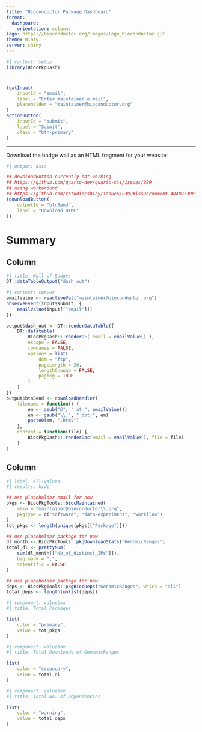 ```yaml
---
title: "Bioconductor Package Dashboard"
format:
  dashboard:
    orientation: columns
logo: https://bioconductor.org/images/logo_bioconductor.gif
theme: minty
server: shiny
---
```


```r
#| context: setup
library(BiocPkgDash)
```

# {.sidebar}

```r
textInput(
    inputId = "email",
    label = "Enter maintainer e-mail",
    placeholder = "maintainer@bioconductor.org"
)
actionButton(
    inputId = "submit",
    label = "Submit",
    class = "btn-primary"
)
```

-------------------------------------------------------------------------------

Download the badge wall as an HTML fragment for your website:

```r
#| output: asis

## downloadButton currently not working
## https://github.com/quarto-dev/quarto-cli/issues/999
## using workaround
## https://github.com/rstudio/shiny/issues/2392#issuecomment-484097398
(downloadButton(
    outputId = "btnSend",
    label = "Download HTML"
))
```

# Summary

## Column {width="80%"}

```r
#| title: Wall of Badges
DT::dataTableOutput("dash_out")
```

```r
#| context: server
emailValue <- reactiveVal("maintainer@bioconductor.org")
observeEvent(input$submit, {
    emailValue(input[["email"]])
})

output$dash_out <- DT::renderDataTable({
    DT::datatable(
        BiocPkgDash:::renderDF( email = emailValue() ),
        escape = FALSE,
        rownames = FALSE,
        options = list(
            dom = "ftp",
            pageLength = 20,
            lengthChange = FALSE,
            paging = TRUE
        )
    )
})
output$btnSend <- downloadHandler(
    filename = function() {
        em <- gsub("@", "_at_", emailValue())
        em <- gsub("\\.", "_dot_", em)
        paste0(em, ".html")
    },
    content = function(file) {
        BiocPkgDash:::renderDoc(email = emailValue(), file = file)
    }
)
```

## Column {width="20%"}

```r
#| label: all-values
#| results: hide

## use placeholder email for now
pkgs <- BiocPkgTools::biocMaintained(
    main = "maintainer@bioconductor\\.org",
    pkgType = c("software", "data-experiment", "workflow")
)
tot_pkgs <- length(unique(pkgs[["Package"]]))

## use placeholder package for now
dl_month <- BiocPkgTools::pkgDownloadStats("GenomicRanges")
total_dl <- prettyNum(
    sum(dl_month[["Nb_of_distinct_IPs"]]),
    big.mark = ",",
    scientific = FALSE
)

## use placeholder package for now
deps <- BiocPkgTools::pkgBiocDeps("GenomicRanges", which = "all")
total_deps <- length(unlist(deps))
```

```r
#| component: valuebox
#| title: Total Packages

list(
    color = "primary",
    value = tot_pkgs
)
```

```r
#| component: valuebox
#| title: Total Downloads of GenomicRanges

list(
    color = "secondary",
    value = total_dl
)
```

```r
#| component: valuebox
#| title: Total No. of Dependencies

list(
    color = "warning",
    value = total_deps
)
```

